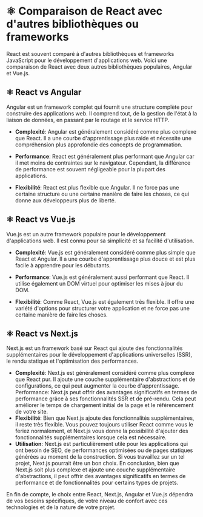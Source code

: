 # ⚛️ Comparaison de React avec d'autres bibliothèques ou frameworks

React est souvent comparé à d'autres bibliothèques et frameworks JavaScript pour le développement d'applications web. Voici une comparaison de React avec deux autres bibliothèques populaires, Angular et Vue.js.

## ⚛️ React vs Angular

Angular est un framework complet qui fournit une structure complète pour construire des applications web. Il comprend tout, de la gestion de l'état à la liaison de données, en passant par le routage et le service HTTP.

- **Complexité**: Angular est généralement considéré comme plus complexe que React. Il a une courbe d'apprentissage plus raide et nécessite une compréhension plus approfondie des concepts de programmation.

- **Performance**: React est généralement plus performant que Angular car il met moins de contraintes sur le navigateur. Cependant, la différence de performance est souvent négligeable pour la plupart des applications.

- **Flexibilité**: React est plus flexible que Angular. Il ne force pas une certaine structure ou une certaine manière de faire les choses, ce qui donne aux développeurs plus de liberté.

## ⚛️ React vs Vue.js

Vue.js est un autre framework populaire pour le développement d'applications web. Il est connu pour sa simplicité et sa facilité d'utilisation.

- **Complexité**: Vue.js est généralement considéré comme plus simple que React et Angular. Il a une courbe d'apprentissage plus douce et est plus facile à apprendre pour les débutants.

- **Performance**: Vue.js est généralement aussi performant que React. Il utilise également un DOM virtuel pour optimiser les mises à jour du DOM.

- **Flexibilité**: Comme React, Vue.js est également très flexible. Il offre une variété d'options pour structurer votre application et ne force pas une certaine manière de faire les choses.

## ⚛️ React vs Next.js
Next.js est un framework basé sur React qui ajoute des fonctionnalités supplémentaires pour le développement d'applications universelles (SSR), le rendu statique et l'optimisation des performances.

- **Complexité**: Next.js est généralement considéré comme plus complexe que React pur. Il ajoute une couche supplémentaire d'abstractions et de configurations, ce qui peut augmenter la courbe d'apprentissage.
Performance: Next.js peut offrir des avantages significatifs en termes de performance grâce à ses fonctionnalités SSR et de pré-rendu. Cela peut améliorer le temps de chargement initial de la page et le référencement de votre site.
- **Flexibilité**: Bien que Next.js ajoute des fonctionnalités supplémentaires, il reste très flexible. Vous pouvez toujours utiliser React comme vous le feriez normalement, et Next.js vous donne la possibilité d'ajouter des fonctionnalités supplémentaires lorsque cela est nécessaire.
- **Utilisation**: Next.js est particulièrement utile pour les applications qui ont besoin de SEO, de performances optimisées ou de pages statiques générées au moment de la construction. Si vous travaillez sur un tel projet, Next.js pourrait être un bon choix.
En conclusion, bien que Next.js soit plus complexe et ajoute une couche supplémentaire d'abstractions, il peut offrir des avantages significatifs en termes de performance et de fonctionnalités pour certains types de projets.

En fin de compte, le choix entre React, Next.js, Angular et Vue.js dépendra de vos besoins spécifiques, de votre niveau de confort avec ces technologies et de la nature de votre projet.